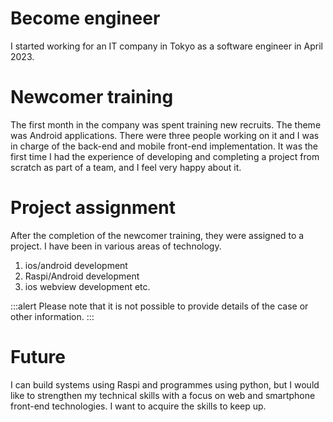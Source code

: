 # Become engineer

I started working for an IT company in Tokyo as a software engineer in
April 2023.

# Newcomer training

The first month in the company was spent training new recruits. The theme was
Android applications. There were three people working on it and I was in charge
of the back-end and mobile front-end implementation. It was the first time I had
the experience of developing and completing a project from scratch as part of a
team, and I feel very happy about it.

# Project assignment

After the completion of the newcomer training, they were assigned to a project.
I have been in various areas of technology.

1. ios/android development
1. Raspi/Android development
1. ios webview development etc.

:::alert 
Please note that it is not possible to provide details of the case or other information. 
:::

# Future

I can build systems using Raspi and programmes using python, but I would like to strengthen my technical skills with a focus on web and smartphone front-end technologies. I want to acquire the skills to keep up.
